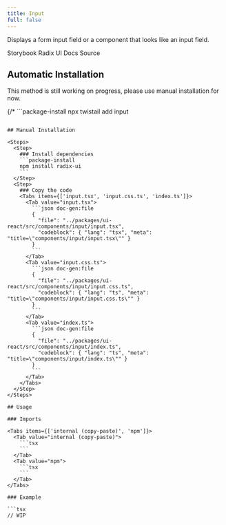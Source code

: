 ```yaml
---
title: Input
full: false
---
```


Displays a form input field or a component that looks like an input field.

<Badges>
  <BadgeLink href="https://storybook.twistail.com/?path=/docs/base-components-input--default" external>
    Storybook
  </BadgeLink>
  <BadgeLink href="https://www.radix-ui.com/primitives/docs/components/form#api-reference" external>
    Radix UI Docs
  </BadgeLink>
  <BadgeLink href="https://github.com/riipandi/twistail/tree/main/packages/ui-react/src/components/input" external>
    Source
  </BadgeLink>
</Badges>

## Automatic Installation

<Callout type='warn'>
  This method is still working on progress, please use manual installation for now.
</Callout>

{/* ```package-install
npx twistail add input
``` */}

## Manual Installation

<Steps>
  <Step>
    ### Install dependencies
    ```package-install
    npm install radix-ui
    ```
  </Step>
  <Step>
    ### Copy the code
    <Tabs items={['input.tsx', 'input.css.ts', 'index.ts']}>
      <Tab value="input.tsx">
        ```json doc-gen:file
        {
          "file": "../packages/ui-react/src/components/input/input.tsx",
          "codeblock": { "lang": "tsx", "meta": "title=\"components/input/input.tsx\"" }
        }
        ```
      </Tab>
      <Tab value="input.css.ts">
        ```json doc-gen:file
        {
          "file": "../packages/ui-react/src/components/input/input.css.ts",
          "codeblock": { "lang": "ts", "meta": "title=\"components/input/input.css.ts\"" }
        }
        ```
      </Tab>
      <Tab value="index.ts">
        ```json doc-gen:file
        {
          "file": "../packages/ui-react/src/components/input/index.ts",
          "codeblock": { "lang": "ts", "meta": "title=\"components/input/index.ts\"" }
        }
        ```
      </Tab>
    </Tabs>
  </Step>
</Steps>

## Usage

### Imports

<Tabs items={['internal (copy-paste)', 'npm']}>
  <Tab value="internal (copy-paste)">
    ```tsx
    ```
  </Tab>
  <Tab value="npm">
    ```tsx
    ```
  </Tab>
</Tabs>

### Example

```tsx
// WIP
```
